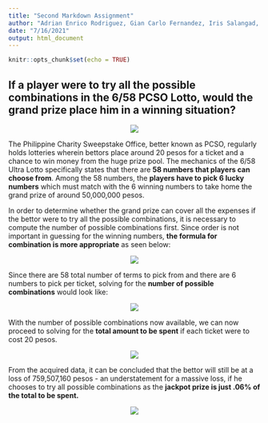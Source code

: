 ```yaml
---
title: "Second Markdown Assignment"
author: "Adrian Enrico Rodriguez, Gian Carlo Fernandez, Iris Salangad, John Kyle C. Lluz"
date: "7/16/2021"
output: html_document
---
```


```r
knitr::opts_chunk$set(echo = TRUE)
```


## If a player were to try all the possible combinations in the 6/58 PCSO Lotto, would the grand prize place him in a winning situation?

<center>
![](https://pcsolottoresult.info/wp-content/uploads/2020/02/6-58-Lotto-Result.png)
</center>

  The Philippine Charity Sweepstake Office, better known as PCSO, regularly holds lotteries wherein bettors place around 20 pesos for a ticket and a chance to win money from the huge prize pool.  The mechanics of the 6/58 Ultra Lotto specifically states that there are **58 numbers that players can choose from**.  Among the 58 numbers, the **players have to pick 6 lucky numbers** which must match with the 6 winning numbers to take home the grand prize of around 50,000,000 pesos.

  In order to determine whether the grand prize can cover all the expenses if the bettor were to try all the possible combinations, it is necessary to compute the number of possible combinations first.  Since order is not important in guessing for the winning numbers, **the formula for combination is more appropriate** as seen below:

<center>
![](https://i.postimg.cc/Mpfgzg4B/Screen-Shot-2021-07-16-at-10-37-51-AM.png)
</center>

  Since there are 58 total number of terms to pick from and there are 6 numbers to pick per ticket, solving for the **number of possible combinations** would look like:

<center>
![](https://i.postimg.cc/G2bc8cwV/Screen-Shot-2021-07-16-at-10-48-20-AM.png)
</center>

  With the number of possible combinations now available, we can now proceed to solving for the **total amount to be spent** if each ticket were to cost 20 pesos.

<center>
![](https://i.postimg.cc/7PWkD16p/Screen-Shot-2021-07-16-at-10-51-09-AM.png)
</center>

  From the acquired data, it can be concluded that the bettor will still be at a loss of 759,507,160 pesos - an understatement for a massive loss, if he chooses to try all possible combinations as the **jackpot prize is just .06% of the total to be spent.**

<center>
![](https://i.postimg.cc/qBCMgBFb/Screen-Shot-2021-07-16-at-12-25-20-PM.png)
</center>